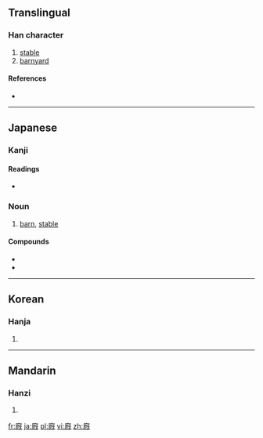 {{also|廄}}
==Translingual==

===Han character===
{{Han char|rn=53|rad=广|as=11|sn=14|four=|canj=戈竹心山 (IHPU)|ids=⿸[[广]][[旣]]}}

# [[stable]]
# [[barnyard]]

====References====
* {{Han ref|kx=0349.270|dkj=09454|dj=0660.140|hdz=20894.100|uh=5ED0|ud=24272}}

----

==Japanese==

===Kanji===
{{ja-kanji|grade=|rs=广11}}

====Readings====
* {{ja-readings|on=[[きゅう]] (kyū)|kun=[[うまや]] (umaya)}}

===Noun===
{{ja-noun|うまや}}

# [[barn]], [[stable]]

====Compounds====
* {{ja-r|廐舎|きゅうしゃ}}
* {{ja-r|廐肥|きゅうひ}}

----

==Korean==

===Hanja===
{{ko-hanja|hangeul=구|rv=gu|mr=ku}}

# {{defn|lang=ko|sort=广11}}

----

==Mandarin==

===Hanzi===
{{cmn-hanzi|pin=[[jiù]] ([[jiu4]])|wg=chiu<sup>4</sup>}}

# {{defn|lang=cmn|sort=广11}}

[[fr:廐]]
[[ja:廐]]
[[pl:廐]]
[[vi:廐]]
[[zh:廐]]